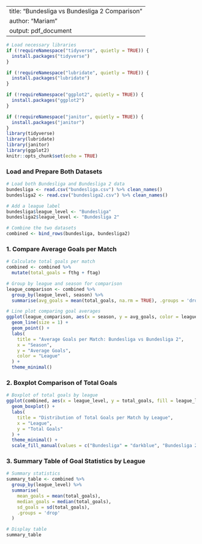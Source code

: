 
---
title: "Bundesliga vs Bundesliga 2 Comparison"
author: "Mariam"
output: pdf_document
---

```r

# Load necessary libraries
if (!requireNamespace("tidyverse", quietly = TRUE)) {
  install.packages("tidyverse")
}

if (!requireNamespace("lubridate", quietly = TRUE)) {
  install.packages("lubridate")
}

if (!requireNamespace("ggplot2", quietly = TRUE)) {
  install.packages("ggplot2")
}

if (!requireNamespace("janitor", quietly = TRUE)) {
  install.packages("janitor")
}
library(tidyverse)
library(lubridate)
library(janitor)
library(ggplot2)
knitr::opts_chunk$set(echo = TRUE)
```

### Load and Prepare Both Datasets

```r
# Load both Bundesliga and Bundesliga 2 data
bundesliga <- read.csv("bundesliga.csv") %>% clean_names()
bundesliga2 <- read.csv("bundesliga2.csv") %>% clean_names()

# Add a league label
bundesliga$league_level <- "Bundesliga"
bundesliga2$league_level <- "Bundesliga 2"

# Combine the two datasets
combined <- bind_rows(bundesliga, bundesliga2)
```

### 1. Compare Average Goals per Match

```r
# Calculate total goals per match
combined <- combined %>%
  mutate(total_goals = fthg + ftag)

# Group by league and season for comparison
league_comparison <- combined %>%
  group_by(league_level, season) %>%
  summarise(avg_goals = mean(total_goals, na.rm = TRUE), .groups = 'drop')

# Line plot comparing goal averages
ggplot(league_comparison, aes(x = season, y = avg_goals, color = league_level, group = league_level)) +
  geom_line(size = 1) +
  geom_point() +
  labs(
    title = "Average Goals per Match: Bundesliga vs Bundesliga 2",
    x = "Season",
    y = "Average Goals",
    color = "League"
  ) +
  theme_minimal()
```

### 2. Boxplot Comparison of Total Goals

```r
# Boxplot of total goals by league
ggplot(combined, aes(x = league_level, y = total_goals, fill = league_level)) +
  geom_boxplot() +
  labs(
    title = "Distribution of Total Goals per Match by League",
    x = "League",
    y = "Total Goals"
  ) +
  theme_minimal() +
  scale_fill_manual(values = c("Bundesliga" = "darkblue", "Bundesliga 2" = "darkorange"))
```

### 3. Summary Table of Goal Statistics by League

```r
# Summary statistics
summary_table <- combined %>%
  group_by(league_level) %>%
  summarise(
    mean_goals = mean(total_goals),
    median_goals = median(total_goals),
    sd_goals = sd(total_goals),
    .groups = 'drop'
  )

# Display table
summary_table
```

